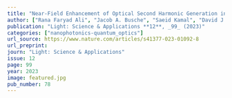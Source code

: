 ```yaml
---
title: "Near-Field Enhancement of Optical Second Harmonic Generation in Hybrid Gold-Lithium Niobate Nanostructures"
author: ["Rana Faryad Ali", "Jacob A. Busche", "Saeid Kamal", "David J. Masiello", "Byron D. Gates"]
publication: "Light: Science & Applications **12**, _99_ (2023)"
categories: ["nanophotonics-quantum_optics"]
url_source: https://www.nature.com/articles/s41377-023-01092-8
url_preprint: 
journ: "Light: Science & Applications"
issue: 12
page: 99
year: 2023
image: featured.jpg
pub_number: 78
---
```

